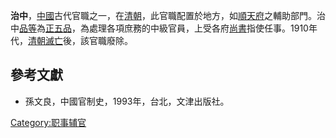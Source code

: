 {{expand|time=2017-07-06}}
'''治中'''，[[中國|中國]]古代官職之一，在[[清朝|清朝]]，此官職配置於地方，如[[順天府|順天府]]之輔助部門。治中[[品等|品等]]為[[正五品|正五品]]，為處理各項庶務的中級官員，上受各府[[尚書|尚書]]指使任事。1910年代，[[清朝滅亡|清朝滅亡]]後，該官職廢除。

==參考文獻==
*孫文良，中國官制史，1993年，台北，文津出版社。

{{Government-official-hist-stub}}
[[Category:职事辅官|Category:职事辅官]]